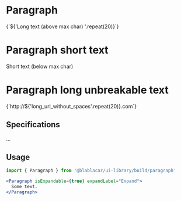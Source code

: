 

<Meta title="Text/Paragraph" />

# **Paragraph**

<Canvas>
  <Story name="Long text">
    <Paragraph isExpandable expandLabel="Expand">
      {`${'Long text (above max char) '.repeat(20)}`}
    </Paragraph>
  </Story>
</Canvas>

# **Paragraph short text**

<Canvas>
  <Story name="Short text">
    <Paragraph>Short text (below max char)</Paragraph>
  </Story>
</Canvas>

# **Paragraph long unbreakable text**

<Canvas>
  <Story name="Long unbreakable text">
    <Paragraph isExpandable expandLabel="Expand">
      {`http://${'long_url_without_spaces'.repeat(20)}.com`}
    </Paragraph>
  </Story>
</Canvas>

## Specifications

...

## Usage

```jsx
import { Paragraph } from '@blablacar/ui-library/build/paragraph'

<Paragraph isExpandable={true} expandLabel="Expand">
  Some text.
</Paragraph>
```

<ArgsTable of={Paragraph} />
